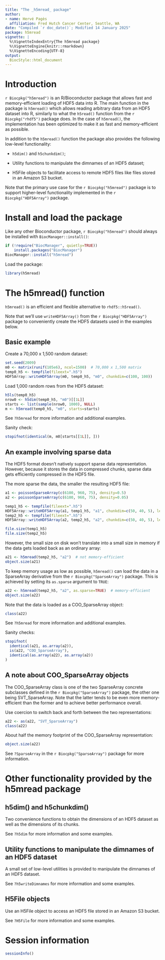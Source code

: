 ```yaml
---
title: "The _h5mread_ package"
author:
- name: Hervé Pagès
  affiliation: Fred Hutch Cancer Center, Seattle, WA
date: "Compiled `r doc_date()`; Modified 14 January 2025"
package: h5mread
vignette: |
  %\VignetteIndexEntry{The h5mread package}
  %\VignetteEngine{knitr::rmarkdown}
  %\VignetteEncoding{UTF-8}
output:
  BiocStyle::html_document
---
```



# Introduction

`r Biocpkg("h5mread")` is an R/Bioconductor package that allows fast and
memory-efficient loading of HDF5 data into R. The main function in the
package is `h5mread()` which allows reading arbitrary data from an HDF5
dataset into R, similarly to what the `h5read()` function from the
`r Biocpkg("rhdf5")`  package does. In the case of `h5mread()`, the
implementation has been optimized to make it as fast and memory-efficient
as possible.

In addition to the `h5mread()` function the package also provides the
following low-level functionality:

- `h5dim()` and `h5chunkdim()`;

- Utility functions to manipulate the dimnames of an HDF5 dataset;

- H5File objects to facilitate access to remote HDF5 files like files
  stored in an Amazon S3 bucket.

Note that the primary use case for the `r Biocpkg("h5mread")` package
is to support higher-level functionality implemented in
the `r Biocpkg("HDF5Array")` package.


# Install and load the package

Like any other Bioconductor package, `r Biocpkg("h5mread")` should always
be installed with `BiocManager::install()`:
```r
if (!require("BiocManager", quietly=TRUE))
    install.packages("BiocManager")
BiocManager::install("h5mread")
```

Load the package:
```r
library(h5mread)
```


# The h5mread() function

`h5mread()` is an efficient and flexible alternative to `rhdf5::h5read()`.

Note that we'll use `writeHDF5Array()` from the `r Biocpkg("HDF5Array")`
package to conveniently create the HDF5 datasets used in the examples below.

## Basic example

Create a 70,000 x 1,500 random dataset:
```r
set.seed(2009)
m0 <- matrix(runif(105e6), ncol=1500)  # 70,000 x 1,500 matrix
temp0_h5 <- tempfile(fileext=".h5")
HDF5Array::writeHDF5Array(m0, temp0_h5, "m0", chunkdim=c(100, 100))
```

Load 1,000 random rows from the HDF5 dataset:
```r
h5ls(temp0_h5)
nrow0 <- h5dim(temp0_h5, "m0")[[1L]]
starts <- list(sample(nrow0, 1000), NULL)
m <- h5mread(temp0_h5, "m0", starts=starts)
```

See `?h5mread` for more information and additional examples.

Sanity check:
```r
stopifnot(identical(m, m0[starts[[1L]], ]))
```

## An example involving sparse data

The HDF5 format doesn't natively support sparse data representation.
However, because it stores the data in compressed chunks, sparse data
gets efficiently compressed in the HDF5 file.

The more sparse the data, the smaller the resulting HDF5 file:
```r
a1 <- poissonSparseArray(c(6100, 960, 75), density=0.5)
a2 <- poissonSparseArray(c(6100, 960, 75), density=0.05)

temp1_h5 <- tempfile(fileext=".h5")
HDF5Array::writeHDF5Array(a1, temp1_h5, "a1", chunkdim=c(50, 40, 5), level=5)
temp2_h5 <- tempfile(fileext=".h5")
HDF5Array::writeHDF5Array(a2, temp2_h5, "a2", chunkdim=c(50, 40, 5), level=5)
```

```r
file.size(temp1_h5)
file.size(temp2_h5)
```

However, the small size on disk won't translate into a small size in memory
if the data gets loaded back as an ordinary array:
```r
a21 <- h5mread(temp2_h5, "a2")  # not memory-efficient
object.size(a21)
```

To keep memory usage as low as possible, `h5mread()` can load the data in
a SparseArray derivative from the `r Biocpkg("SparseArray")` package. This
is achieved by setting its `as.sparse` argument to `TRUE`:
```r
a22 <- h5mread(temp2_h5, "a2", as.sparse=TRUE)  # memory-efficient
object.size(a22)
```

Note that the data is loaded as a COO\_SparseArray object:
```r
class(a22)
```

See `?h5mread` for more information and additional examples.

Sanity checks:
```r
stopifnot(
  identical(a21, as.array(a2)),
  is(a22, "COO_SparseArray"),
  identical(as.array(a22), as.array(a2))
)
```

## A note about COO\_SparseArray objects

The COO\_SparseArray class is one of the two SparseArray concrete
subclasses defined in the `r Biocpkg("SparseArray")` package, the other
one being SVT\_SparseArray. Note that the latter tends to be even more
memory-efficient than the former and to achieve better performance overall.

Use coercion to switch back and forth between the two representations:
```r
a22 <- as(a22, "SVT_SparseArray")
class(a22)
```

About half the memory footprint of the COO\_SparseArray representation:
```r
object.size(a22)
```

See `?SparseArray` in the `r Biocpkg("SparseArray")` package for more
information.


# Other functionality provided by the h5mread package

## h5dim() and h5chunkdim()

Two convenience functions to obtain the dimensions of an HDF5
dataset as well as the dimensions of its chunks.

See `?h5dim` for more information and some examples.

## Utility functions to manipulate the dimnames of an HDF5 dataset

A small set of low-level utilities is provided to manipulate the
dimnames of an HDF5 dataset.

See `?h5writeDimnames` for more information and some examples.

## H5File objects

Use an H5File object to access an HDF5 file stored in an Amazon S3 bucket.

See `?H5File` for more information and some examples.


# Session information

```r
sessionInfo()
```

